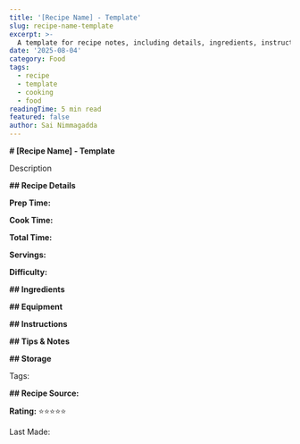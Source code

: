 ```yaml
---
title: '[Recipe Name] - Template'
slug: recipe-name-template
excerpt: >-
  A template for recipe notes, including details, ingredients, instructions, and more.
date: '2025-08-04'
category: Food
tags:
  - recipe
  - template
  - cooking
  - food
readingTime: 5 min read
featured: false
author: Sai Nimmagadda
---
```

**# [Recipe Name] - Template**

Description

**## Recipe Details**

**Prep Time:**

**Cook Time:**

**Total Time:**

**Servings:**

**Difficulty:**

**## Ingredients**

**## Equipment**

**## Instructions**

**## Tips & Notes**

**## Storage**

Tags:

**## Recipe Source:**

**Rating:** ⭐⭐⭐⭐⭐

Last Made:
